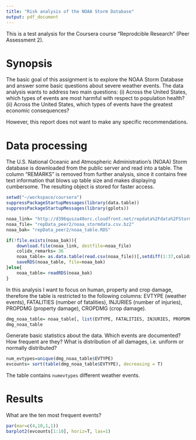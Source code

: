 ```yaml
---
title: "Risk analysis of the NOAA Storm Database"
output: pdf_document
---
```


This is a test analysis for the Coursera course "Reprodcible Research" (Peer Assessment 2).

# Synopsis

The basic goal of this assignment is to explore the NOAA Storm Database and answer some basic questions about severe weather events. The data analysis wants to address two main questions: (i) Across the United States, which types of events are most harmful with respect to population health? (ii) Across the United States, which types of events have the greatest economic consequences? 

However, this report does not want to make any specific recommendations.


# Data processing

The U.S. National Oceanic and Atmospheric Administration's (NOAA) Storm database is downloaded from the public server and read into a table. The column "REMARKS" is removed from further analysis, since it contains free text information that blows up table size and makes displaying cumbersome. The resulting object is stored for faster access. 

```r
setwd("~/workspace/coursera")
suppressPackageStartupMessages(library(data.table))
suppressPackageStartupMessages(library(gplots))

noaa_link= "http://d396qusza40orc.cloudfront.net/repdata%2Fdata%2FStormData.csv.bz2"
noaa_file= "repData_peer2/noaa_stormdata.csv.bz2"
noaa_bak= "repData_peer2/noaa_table.RDS"

if(!file.exists(noaa_bak)){
    download.file(noaa_link, destfile=noaa_file)
    colidx_remarks= 36
    noaa_table= as.data.table(read.csv(noaa_file))[,setdiff(1:37,colidx_remarks), with=F]
    saveRDS(noaa_table, file=noaa_bak)
}else{
    noaa_table= readRDS(noaa_bak)
}

```

In this analysis I want to focus on human, property and crop damage, therefore the table is restricted to the following columns: EVTYPE (weather events), FATALITIES (number of fatalities), INJURIES (number of injuries), PROPDMG (property damage), CROPDMG (crop damage).


```r
dmg_noaa_table= noaa_table[, list(EVTYPE, FATALITIES, INJURIES, PROPDMG, CROPDMG)]
dmg_noaa_table
```

Generate basic statistics about the data. Which events are documented? How frequent are they? What is distribution of all damages, i.e. uniform or normally distributed?

```r
num_evtypes=unique(dmg_noaa_table$EVTYPE)
evcounts= sort(table(dmg_noaa_table$EVTYPE), decreasing = T)
```

The table contains `numevtypes` different weather events. 

# Results

What are the ten most frequent events?
```r
par(mar=c(4,10,1,1))
barplot2(evcounts[1:10], horiz=T, las=1)
```

